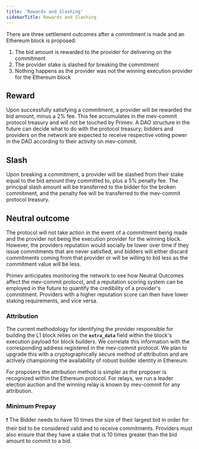 ```yaml
---
title: 'Rewards and Slashing'
sidebarTitle: Rewards and Slashing
---
```

There are three settlement outcomes after a commitment is made and an Ethereum block is proposed:

1. The bid amount is rewarded to the provider for delivering on the commitment
2. The provider stake is slashed for breaking the commitment
3. Nothing happens as the provider was not the winning execution provider for the Ethereum block

## Reward
Upon successfully satisfying a commitment, a provider will be rewarded the bid amount, minus a 2% fee. This fee accumulates in the mev-commit protocol treasury and will not be touched by Primev. A DAO structure in the future can decide what to do with the protocol treasury; bidders and providers on the network are expected to receive respective voting power in the DAO according to their activity on mev-commit.

## Slash
Upon breaking a commitment, a provider will be slashed from their stake equal to the bid amount they committed to, plus a 5% penalty fee. The principal slash amount will be transferred to the bidder for the broken commitment, and the penalty fee will be transferred to the mev-commit protocol treasury.

## Neutral outcome
The protocol will not take action in the event of a commitment being made and the provider not being the execution provider for the winning block. However, the providers reputation would socially be lower over time if they issue commitments that are never satisfied, and bidders will either discard commitments coming from that provider or will be willing to bid less as the commitment value will be less. 

Primev anticipates monitoring the network to see how Neutral Outcomes affect the mev-commit protocol, and a reputation scoring system can be employed in the future to quantify the credibility of a provider's commitment. Providers with a higher reputation score can then have lower staking requirements, and vice versa.

### Attribution
The current methodology for identifying the provider responsible for building the L1 block relies on the **`extra_data`** field within the block's execution payload for block builders. We correlate this
information with the corresponding address registered in the mev-commit protocol. We plan to upgrade this with a cryptographically secure method of attribution and are actively championing the availability of robust builder identity in Ethereum.

For proposers the attribution method is simpler as the proposer is recognized within the Ethereum protocol. For relays, we run a leader election auction and the winning relay is known by mev-commit for any attribution.

### Minimum Prepay

❗ The Bidder needs to have 10 times the size of their largest bid in order for their bid to be considered valid and to receive commitments. Providers must also ensure that they have a stake that is 10 times greater than the bid amount to commit to a bid.
